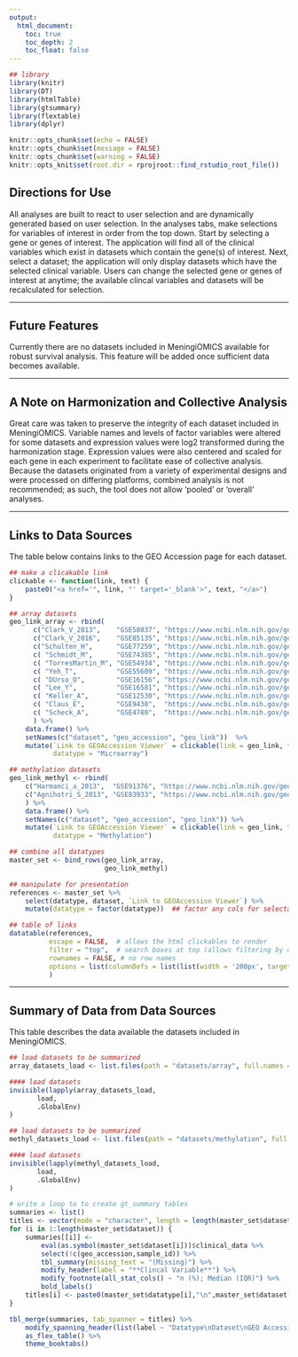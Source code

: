 ```yaml
---
output: 
  html_document:
    toc: true
    toc_depth: 2
    toc_float: false
---
```



```r
## library
library(knitr)
library(DT)
library(htmlTable)
library(gtsummary)
library(flextable)
library(dplyr)

knitr::opts_chunk$set(echo = FALSE)
knitr::opts_chunk$set(message = FALSE)
knitr::opts_chunk$set(warning = FALSE)
knitr::opts_knit$set(root.dir = rprojroot::find_rstudio_root_file())


```





## Directions for Use
        
All analyses are built to react to user selection and are dynamically generated based on user selection. In the analyses tabs, make selections for variables of interest in order from the top down. Start by selecting a gene or genes of interest. The application will find all of the clinical variables which exist in datasets which contain the gene(s) of interest. Next, select a dataset; the application will only display datasets which have the selected clinical variable. Users can change the selected gene or genes of interest at anytime; the available clincal variables and datasets will be recalculated for selection.
         
        
*****
        
## Future Features
        
Currently there are no datasets included in MeningiOMICS available for robust survival analysis. This feature will be added once sufficient data becomes available.

*****
        
## A Note on Harmonization and Collective Analysis

Great care was taken to preserve the integrity of each dataset included in MeningiOMICS. Variable names and levels of factor variables were altered for some datasets and expression values were log2 transformed during the harmonization stage. Expression values were also centered and scaled for each gene in each experiment to facilitate ease of collective analysis. Because the datasets originated from a variety of experimental designs and were processed on differing platforms, combined analysis is not recommended; as such, the tool does not allow 'pooled' or 'overall' analyses.

*****       
  
## Links to Data Sources

The table below contains links to the GEO Accession page for each dataset.

```r
## make a clicakable link
clickable <- function(link, text) {
    paste0("<a href='", link, "' target='_blank'>", text, "</a>")
}
```


```r
## array datasets
geo_link_array <- rbind(
      c("Clark_V_2013",    "GSE58037", "https://www.ncbi.nlm.nih.gov/geo/query/acc.cgi?acc=GSE58037"),
      c("Clark_V_2016",    "GSE85135", "https://www.ncbi.nlm.nih.gov/geo/query/acc.cgi?acc=GSE85135"),
      c("Schulten_H",      "GSE77259", "https://www.ncbi.nlm.nih.gov/geo/query/acc.cgi?acc=GSE77259"),
      c( "Schmidt_M",      "GSE74385", "https://www.ncbi.nlm.nih.gov/geo/query/acc.cgi?acc=GSE74385"),
      c( "TorresMartin_M", "GSE54934", "https://www.ncbi.nlm.nih.gov/geo/query/acc.cgi?acc=GSE54934"),
      c( "Yeh_T",          "GSE55609", "https://www.ncbi.nlm.nih.gov/geo/query/acc.cgi?acc=GSE55609"),
      c( "DUrso_O",        "GSE16156", "https://www.ncbi.nlm.nih.gov/geo/query/acc.cgi?acc=GSE16156"),
      c( "Lee_Y",          "GSE16581", "https://www.ncbi.nlm.nih.gov/geo/query/acc.cgi?acc=GSE16581"),
      c( "Keller_A",       "GSE12530", "https://www.ncbi.nlm.nih.gov/geo/query/acc.cgi?acc=GSE12530"),
      c( "Claus_E",        "GSE9438",  "https://www.ncbi.nlm.nih.gov/geo/query/acc.cgi?acc=GSE9438"),
      c( "Scheck_A",       "GSE4780",  "https://www.ncbi.nlm.nih.gov/geo/query/acc.cgi?acc=GSE4780")
      ) %>% 
    data.frame() %>% 
    setNames(c("dataset", "geo_accession", "geo_link"))  %>% 
    mutate(`Link to GEOAccession Viewer` = clickable(link = geo_link, text = geo_accession),
           datatype = "Microarray") 
```


```r
## methylation datasets
geo_link_methyl <- rbind(
    c("Harmanci_a_2013",  "GSE91376", "https://www.ncbi.nlm.nih.gov/geo/query/acc.cgi?acc=GSE91376"),
    c("Agnihotri_S_2013", "GSE83933", "https://www.ncbi.nlm.nih.gov/geo/query/acc.cgi?acc=GSE83933")
    ) %>% 
    data.frame() %>% 
    setNames(c("dataset", "geo_accession", "geo_link")) %>% 
    mutate(`Link to GEOAccession Viewer` = clickable(link = geo_link, text = geo_accession),
           datatype = "Methylation") 


```

```r
## combine all datatypes
master_set <- bind_rows(geo_link_array,
                        geo_link_methyl)
```

```r
## manipulate for presentation    
references <- master_set %>% 
    select(datatype, dataset, `Link to GEOAccession Viewer`) %>%     
    mutate(datatype = factor(datatype))  ## factor any cols for selectable buttons in datatable

## table of links
datatable(references, 
          escape = FALSE,  # allows the html clickables to render
          filter = "top",  # search boxes at top (allows filtering by datatype)
          rownames = FALSE, # no row names
          options = list(columnDefs = list(list(width = '200px', targets = "_all"))) # sets colwidths instead of auto b/c filtering issue
          ) 
```


*****

## Summary of Data from Data Sources
      
This table describes the data available the datasets included in MeningiOMICS.

```r
## load datasets to be summarized
array_datasets_load <- list.files(path = "datasets/array", full.names = TRUE)

#### load datasets
invisible(lapply(array_datasets_load, 
       load, 
       .GlobalEnv)
)

## load datasets to be summarized
methyl_datasets_load <- list.files(path = "datasets/methylation", full.names = TRUE)

#### load datasets
invisible(lapply(methyl_datasets_load, 
       load, 
       .GlobalEnv)
)
```


```r
# write a loop to to create gt_summary tables
summaries <- list()
titles <- vector(mode = "character", length = length(master_set$dataset))
for (i in 1:length(master_set$dataset)) {
    summaries[[i]] <- 
        eval(as.symbol(master_set$dataset[i]))$clinical_data %>% 
        select(!c(geo_accession,sample_id)) %>% 
        tbl_summary(missing_text = "(Missing)") %>% 
        modify_header(label = "**Clincal Variable**") %>%
        modify_footnote(all_stat_cols() ~ "n (%); Median (IQR)") %>% 
        bold_labels()
    titles[i] <- paste0(master_set$datatype[i],"\n",master_set$dataset[i],"\n", master_set$geo_accession[i])
}

tbl_merge(summaries, tab_spanner = titles) %>% 
    modify_spanning_header(list(label ~ "Datatype\nDataset\nGEO Accession")) %>% 
    as_flex_table() %>% 
    theme_booktabs() 



```
